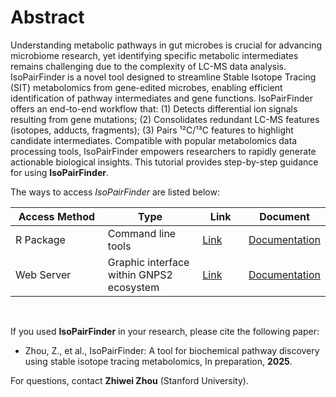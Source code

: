# Abstract {.unnumbered}

Understanding metabolic pathways in gut microbes is crucial for advancing microbiome research, yet identifying specific metabolic intermediates remains challenging due to the complexity of LC-MS data analysis. IsoPairFinder is a novel tool designed to streamline Stable Isotope Tracing (SIT) metabolomics from gene-edited microbes, enabling efficient identification of pathway intermediates and gene functions. IsoPairFinder offers an end-to-end workflow that: (1) Detects differential ion signals resulting from gene mutations; (2) Consolidates redundant LC-MS features (isotopes, adducts, fragments); (3) Pairs ¹²C/¹³C features to highlight candidate intermediates. Compatible with popular metabolomics data processing tools, IsoPairFinder empowers researchers to rapidly generate actionable biological insights. This tutorial provides step-by-step guidance for using **IsoPairFinder**. 


The ways to access *IsoPairFinder* are listed below:

| Access Method    | Type | Link | Document |
|------------------ |------------------|---------|---------|
| R Package        | Command line tools | [Link](https://github.com/DoddLab/IsoPairFinder) | [Documentation](https://doddlab.github.io/IsoPairFinder_Tutorials/) |
| Web Server       | Graphic interface within GNPS2 ecosystem | [Link](https://gnps2.org/workflowinput?workflowname=isopairfinder_nextflow_workflow) | [Documentation](https://wang-bioinformatics-lab.github.io/GNPS2_Documentation/isopairfinder/) |

<br>

If you used **IsoPairFinder** in your research, please cite the following paper:

- Zhou, Z., et al., IsoPairFinder: A tool for biochemical pathway discovery using stable isotope tracing metabolomics, In preparation, **2025**.

For questions, contact **Zhiwei Zhou** (Stanford University).